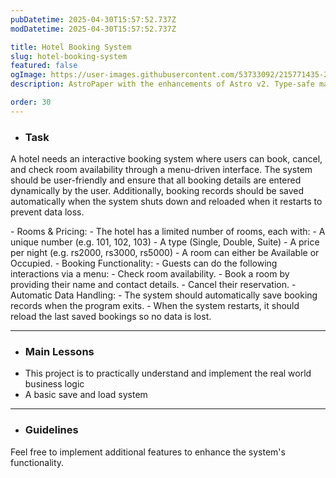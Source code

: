 ```yaml
---
pubDatetime: 2025-04-30T15:57:52.737Z
modDatetime: 2025-04-30T15:57:52.737Z

title: Hotel Booking System
slug: hotel-booking-system
featured: false
ogImage: https://user-images.githubusercontent.com/53733092/215771435-25408246-2309-4f8b-a781-1f3d93bdf0ec.png
description: AstroPaper with the enhancements of Astro v2. Type-safe markdown contents, bug fixes and better dev experience etc.

order: 30
---
```



- ### Task

A hotel needs an interactive booking system where users can book, cancel, and check room availability through a menu-driven interface. 
The system should be user-friendly and ensure that all booking details are entered dynamically by the user. Additionally, booking records should be saved 
automatically when the system shuts down and reloaded when it restarts to prevent data loss.

<CollapsibleSection title="Instructions">
- Rooms & Pricing:
    - The hotel has a limited number of rooms, each with: 
        - A unique number (e.g. 101, 102, 103)
        - A type (Single, Double, Suite)
        - A price per night (e.g. rs2000, rs3000, rs5000)
    - A room can either be Available or Occupied.
- Booking Functionality:
    - Guests can do the following interactions via a menu:
        - Check room availability.
        - Book a room by providing their name and contact details.
        - Cancel their reservation.
- Automatic Data Handling:
    - The system should automatically save booking records when the program exits.
    - When the system restarts, it should reload the last saved bookings so no data is lost.
</CollapsibleSection>

---

- ### Main Lessons

<ul class="list-[circle]">
    <li>This project is to practically understand and implement the real world business logic</li>
    <li>A basic save and load system</li>
</ul>

---

- ### Guidelines

Feel free to implement additional features to enhance the system's functionality.